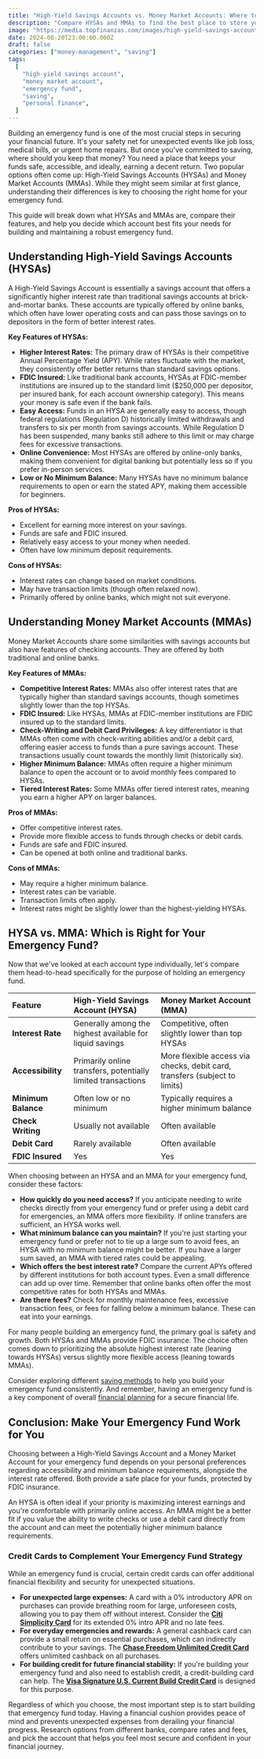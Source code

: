 ```yaml
---
title: "High-Yield Savings Accounts vs. Money Market Accounts: Where to Keep Your Emergency Fund?"
description: "Compare HYSAs and MMAs to find the best place to store your emergency fund and make your money work harder for you."
image: "https://media.topfinanzas.com/images/high-yield-savings-accounts-vs-money-market-accounts-where-to-keep-your-emergency-fund.webp"
date: 2024-08-20T23:00:00.000Z
draft: false
categories: ["money-management", "saving"]
tags:
  [
    "high-yield savings account",
    "money market account",
    "emergency fund",
    "saving",
    "personal finance",
  ]
---
```


Building an emergency fund is one of the most crucial steps in securing your financial future. It's your safety net for unexpected events like job loss, medical bills, or urgent home repairs. But once you've committed to saving, where should you keep that money? You need a place that keeps your funds safe, accessible, and ideally, earning a decent return. Two popular options often come up: High-Yield Savings Accounts (HYSAs) and Money Market Accounts (MMAs). While they might seem similar at first glance, understanding their differences is key to choosing the right home for your emergency fund.

This guide will break down what HYSAs and MMAs are, compare their features, and help you decide which account best fits your needs for building and maintaining a robust emergency fund.

## Understanding High-Yield Savings Accounts (HYSAs)

A High-Yield Savings Account is essentially a savings account that offers a significantly higher interest rate than traditional savings accounts at brick-and-mortar banks. These accounts are typically offered by online banks, which often have lower operating costs and can pass those savings on to depositors in the form of better interest rates.

**Key Features of HYSAs:**

- **Higher Interest Rates:** The primary draw of HYSAs is their competitive Annual Percentage Yield (APY). While rates fluctuate with the market, they consistently offer better returns than standard savings options.
- **FDIC Insured:** Like traditional bank accounts, HYSAs at FDIC-member institutions are insured up to the standard limit ($250,000 per depositor, per insured bank, for each account ownership category). This means your money is safe even if the bank fails.
- **Easy Access:** Funds in an HYSA are generally easy to access, though federal regulations (Regulation D) historically limited withdrawals and transfers to six per month from savings accounts. While Regulation D has been suspended, many banks still adhere to this limit or may charge fees for excessive transactions.
- **Online Convenience:** Most HYSAs are offered by online-only banks, making them convenient for digital banking but potentially less so if you prefer in-person services.
- **Low or No Minimum Balance:** Many HYSAs have no minimum balance requirements to open or earn the stated APY, making them accessible for beginners.

**Pros of HYSAs:**

- Excellent for earning more interest on your savings.
- Funds are safe and FDIC insured.
- Relatively easy access to your money when needed.
- Often have low minimum deposit requirements.

**Cons of HYSAs:**

- Interest rates can change based on market conditions.
- May have transaction limits (though often relaxed now).
- Primarily offered by online banks, which might not suit everyone.

## Understanding Money Market Accounts (MMAs)

Money Market Accounts share some similarities with savings accounts but also have features of checking accounts. They are offered by both traditional and online banks.

**Key Features of MMAs:**

- **Competitive Interest Rates:** MMAs also offer interest rates that are typically higher than standard savings accounts, though sometimes slightly lower than the top HYSAs.
- **FDIC Insured:** Like HYSAs, MMAs at FDIC-member institutions are FDIC insured up to the standard limits.
- **Check-Writing and Debit Card Privileges:** A key differentiator is that MMAs often come with check-writing abilities and/or a debit card, offering easier access to funds than a pure savings account. These transactions usually count towards the monthly limit (historically six).
- **Higher Minimum Balance:** MMAs often require a higher minimum balance to open the account or to avoid monthly fees compared to HYSAs.
- **Tiered Interest Rates:** Some MMAs offer tiered interest rates, meaning you earn a higher APY on larger balances.

**Pros of MMAs:**

- Offer competitive interest rates.
- Provide more flexible access to funds through checks or debit cards.
- Funds are safe and FDIC insured.
- Can be opened at both online and traditional banks.

**Cons of MMAs:**

- May require a higher minimum balance.
- Interest rates can be variable.
- Transaction limits often apply.
- Interest rates might be slightly lower than the highest-yielding HYSAs.

## HYSA vs. MMA: Which is Right for Your Emergency Fund?

Now that we've looked at each account type individually, let's compare them head-to-head specifically for the purpose of holding an emergency fund.

| Feature             | High-Yield Savings Account (HYSA)                            | Money Market Account (MMA)                                                 |
| :------------------ | :----------------------------------------------------------- | :------------------------------------------------------------------------- |
| **Interest Rate**   | Generally among the highest available for liquid savings     | Competitive, often slightly lower than top HYSAs                           |
| **Accessibility**   | Primarily online transfers, potentially limited transactions | More flexible access via checks, debit card, transfers (subject to limits) |
| **Minimum Balance** | Often low or no minimum                                      | Typically requires a higher minimum balance                                |
| **Check Writing**   | Usually not available                                        | Often available                                                            |
| **Debit Card**      | Rarely available                                             | Often available                                                            |
| **FDIC Insured**    | Yes                                                          | Yes                                                                        |

When choosing between an HYSA and an MMA for your emergency fund, consider these factors:

- **How quickly do you need access?** If you anticipate needing to write checks directly from your emergency fund or prefer using a debit card for emergencies, an MMA offers more flexibility. If online transfers are sufficient, an HYSA works well.
- **What minimum balance can you maintain?** If you're just starting your emergency fund or prefer not to tie up a large sum to avoid fees, an HYSA with no minimum balance might be better. If you have a larger sum saved, an MMA with tiered rates could be appealing.
- **Which offers the best interest rate?** Compare the current APYs offered by different institutions for both account types. Even a small difference can add up over time. Remember that online banks often offer the most competitive rates for both HYSAs and MMAs.
- **Are there fees?** Check for monthly maintenance fees, excessive transaction fees, or fees for falling below a minimum balance. These can eat into your earnings.

For many people building an emergency fund, the primary goal is safety and growth. Both HYSAs and MMAs provide FDIC insurance. The choice often comes down to prioritizing the absolute highest interest rate (leaning towards HYSAs) versus slightly more flexible access (leaning towards MMAs).

Consider exploring different [saving methods](/personal-finance/simple-ways-to-start-saving-money-today-even-on-a-tight-budget) to help you build your emergency fund consistently. And remember, having an emergency fund is a key component of overall [financial planning](/personal-finance/what-is-personal-finance-and-why-does-it-matter) for a secure financial life.

## Conclusion: Make Your Emergency Fund Work for You

Choosing between a High-Yield Savings Account and a Money Market Account for your emergency fund depends on your personal preferences regarding accessibility and minimum balance requirements, alongside the interest rate offered. Both provide a safe place for your funds, protected by FDIC insurance.

An HYSA is often ideal if your priority is maximizing interest earnings and you're comfortable with primarily online access. An MMA might be a better fit if you value the ability to write checks or use a debit card directly from the account and can meet the potentially higher minimum balance requirements.

<AdZone id="us_budgetbeepro_4" />

### Credit Cards to Complement Your Emergency Fund Strategy

While an emergency fund is crucial, certain credit cards can offer additional financial flexibility and security for unexpected situations.

- **For unexpected large expenses:** A card with a 0% introductory APR on purchases can provide breathing room for large, unforeseen costs, allowing you to pay them off without interest. Consider the [**Citi Simplicity Card**](/financial-solutions/citi-simplicity-card-benefits) for its extended 0% intro APR and no late fees.
- **For everyday emergencies and rewards:** A general cashback card can provide a small return on essential purchases, which can indirectly contribute to your savings. The [**Chase Freedom Unlimited Credit Card**](/financial-solutions/chase-freedom-unlimited-credit-card-benefits) offers unlimited cashback on all purchases.
- **For building credit for future financial stability:** If you're building your emergency fund and also need to establish credit, a credit-building card can help. The [**Visa Signature U.S. Current Build Credit Card**](/financial-solutions/visa-signature-us-current-build-credit-card-benefits) is designed for this purpose.

Regardless of which you choose, the most important step is to start building that emergency fund today. Having a financial cushion provides peace of mind and prevents unexpected expenses from derailing your financial progress. Research options from different banks, compare rates and fees, and pick the account that helps you feel most secure and confident in your financial journey.
